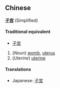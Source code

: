 == Chinese ==
'''[[子]][[宫]]''' (Simplified)

====Traditional equivalent====
*[[子宮]]

# (''Noun'') [[womb]], [[uterus]]
# (''Uterine'') [[uterine]]

====Translations====
*Japanese: [[子宮]]